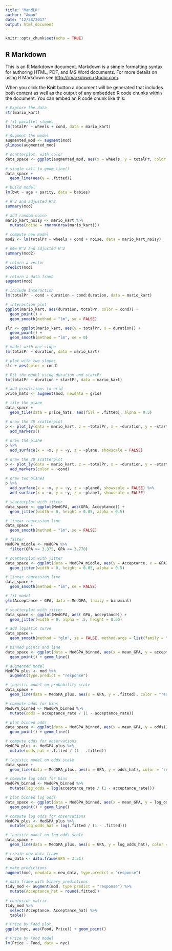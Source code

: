 ```yaml
---
title: "MandLR"
author: "Aman"
date: "12/28/2017"
output: html_document
---
```


```r
knitr::opts_chunk$set(echo = TRUE)
```

## R Markdown

This is an R Markdown document. Markdown is a simple formatting syntax for authoring HTML, PDF, and MS Word documents. For more details on using R Markdown see <http://rmarkdown.rstudio.com>.

When you click the **Knit** button a document will be generated that includes both content as well as the output of any embedded R code chunks within the document. You can embed an R code chunk like this:

```r
# Explore the data
str(mario_kart)

# fit parallel slopes
lm(totalPr ~ wheels + cond, data = mario_kart)
```


```r
# Augment the model
augmented_mod <- augment(mod)
glimpse(augmented_mod)

# scatterplot, with color
data_space <- ggplot(augmented_mod, aes(x = wheels, y = totalPr, color = cond)) + geom_point()
  
# single call to geom_line()
data_space + 
  geom_line(aes(y = .fitted))
```


```r
# build model
lm(bwt ~ age + parity, data = babies)
```


```r
# R^2 and adjusted R^2
summary(mod)

# add random noise
mario_kart_noisy <- mario_kart %>%
  mutate(noise = rnorm(nrow(mario_kart)))
  
# compute new model
mod2 <- lm(totalPr ~ wheels + cond + noise, data = mario_kart_noisy)

# new R^2 and adjusted R^2
summary(mod2)
```


```r
# return a vector
predict(mod)

# return a data frame
augment(mod)
```


```r
# include interaction
lm(totalPr ~ cond + duration + cond:duration, data = mario_kart)
```


```r
# interaction plot
ggplot(mario_kart, aes(duration, totalPr, color = cond)) + 
  geom_point() + 
  geom_smooth(method = "lm", se = FALSE)
```


```r
slr <- ggplot(mario_kart, aes(y = totalPr, x = duration)) + 
  geom_point() + 
  geom_smooth(method = "lm", se = 0)

# model with one slope
lm(totalPr ~ duration, data = mario_kart)

# plot with two slopes
slr + aes(color = cond)
```


```r
# Fit the model using duration and startPr
lm(totalPr ~ duration + startPr, data = mario_kart)
```


```r
# add predictions to grid
price_hats <- augment(mod, newdata = grid)

# tile the plane
data_space + 
  geom_tile(data = price_hats, aes(fill = .fitted), alpha = 0.5)
```


```r
# draw the 3D scatterplot
p <- plot_ly(data = mario_kart, z = ~totalPr, x = ~duration, y = ~startPr, opacity = 0.6) %>%
  add_markers() 
  
# draw the plane
p %>%
  add_surface(x = ~x, y = ~y, z = ~plane, showscale = FALSE)
```


```r
# draw the 3D scatterplot
p <- plot_ly(data = mario_kart, z = ~totalPr, x = ~duration, y = ~startPr, opacity = 0.6) %>%
  add_markers(color = ~cond) 
  
# draw two planes
p %>%
  add_surface(x = ~x, y = ~y, z = ~plane0, showscale = FALSE) %>%
  add_surface(x = ~x, y = ~y, z = ~plane1, showscale = FALSE)
```


```r
# scatterplot with jitter
data_space <- ggplot(MedGPA, aes(GPA, Acceptance)) + 
  geom_jitter(width = 0, height = 0.05, alpha = 0.5)

# linear regression line
data_space + 
  geom_smooth(method = "lm", se = FALSE)
```


```r
# filter
MedGPA_middle <- MedGPA %>%
  filter(GPA >= 3.375, GPA <= 3.770)

# scatterplot with jitter
data_space <- ggplot(data = MedGPA_middle, aes(y = Acceptance, x = GPA)) + 
  geom_jitter(width = 0, height = 0.05, alpha = 0.5)

# linear regression line
data_space + 
  geom_smooth(method = "lm", se = FALSE)
```


```r
# fit model
glm(Acceptance ~ GPA, data = MedGPA, family = binomial)
```


```r
# scatterplot with jitter
data_space <- ggplot(MedGPA, aes( GPA, Acceptance)) + 
  geom_jitter(width = 0, alpha = .5, height = 0.05)

# add logistic curve
data_space +
  geom_smooth(method = "glm", se = FALSE, method.args = list(family = "binomial"))
```


```r
# binned points and line
data_space <- ggplot(data = MedGPA_binned, aes(x = mean_GPA, y = acceptance_rate)) + 
  geom_point() + geom_line()

# augmented model
MedGPA_plus <- mod %>%
  augment(type.predict = "response")

# logistic model on probability scale
data_space +
  geom_line(data = MedGPA_plus, aes(x = GPA, y = .fitted), color = "red")
```


```r
# compute odds for bins
MedGPA_binned <- MedGPA_binned %>%
  mutate(odds = acceptance_rate / (1 - acceptance_rate))

# plot binned odds
data_space <- ggplot(data = MedGPA_binned, aes(x = mean_GPA, y = odds)) + 
  geom_point() + geom_line()

# compute odds for observations
MedGPA_plus <- MedGPA_plus %>%
  mutate(odds_hat = .fitted / (1 - .fitted))

# logistic model on odds scale
data_space +
  geom_line(data = MedGPA_plus, aes(x = GPA, y = odds_hat), color = "red")
```


```r
# compute log odds for bins
MedGPA_binned <- MedGPA_binned %>%
  mutate(log_odds = log(acceptance_rate / (1 - acceptance_rate)))

# plot binned log odds
data_space <- ggplot(data = MedGPA_binned, aes(x = mean_GPA, y = log_odds)) + 
  geom_point() + geom_line()

# compute log odds for observations
MedGPA_plus <- MedGPA_plus %>%
  mutate(log_odds_hat = log(.fitted / (1 - .fitted)))

# logistic model on log odds scale
data_space +
  geom_line(data = MedGPA_plus, aes(x = GPA, y = log_odds_hat), color = "red")
```


```r
# create new data frame
new_data <- data.frame(GPA = 3.51)

# make predictions
augment(mod, newdata = new_data, type.predict = "response")
```


```r
# data frame with binary predictions
tidy_mod <- augment(mod, type.predict = "response") %>% 
  mutate(Acceptance_hat = round(.fitted)) 
  
# confusion matrix
tidy_mod %>% 
  select(Acceptance, Acceptance_hat) %>%
  table()
```


```r
# Price by Food plot
ggplot(nyc, aes(Food, Price)) + geom_point()

# Price by Food model
lm(Price ~ Food, data = nyc)
```


```r

```

